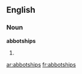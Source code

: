 ==English==

===Noun===
'''abbotships'''

# {{plural of|[[abbotship]]}}

[[ar:abbotships]]
[[fr:abbotships]]